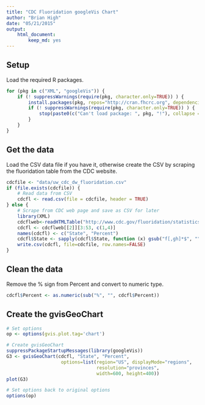 ```yaml
---
title: "CDC Fluoridation googleVis Chart"
author: "Brian High"
date: "05/21/2015"
output: 
    html_document:
        keep_md: yes
---
```


## Setup

Load the required R packages.

```r
for (pkg in c("XML", "googleVis")) {
    if (! suppressWarnings(require(pkg, character.only=TRUE)) ) {
        install.packages(pkg, repos="http://cran.fhcrc.org", dependencies=TRUE)
        if (! suppressWarnings(require(pkg, character.only=TRUE)) ) {
            stop(paste0(c("Can't load package: ", pkg, "!"), collapse = ""))
        }
    }
}
```

## Get the data

Load the CSV data file if you have it, otherwise create the CSV by scraping the 
fluoridation table from the CDC website.

```r
cdcfile <- "data/uw_cdc_dw_fluoridation.csv"
if (file.exists(cdcfile)) {
    # Read data from CSV
    cdcfl <- read.csv(file = cdcfile, header = TRUE)
} else {
    # Scrape from CDC web page and save as CSV for later
    library(XML)
    cdcflweb<-readHTMLTable("http://www.cdc.gov/fluoridation/statistics/2012stats.htm")
    cdcfl <- cdcflweb[[2]][3:53, c(1,4)]
    names(cdcfl) <- c("State", "Percent")
    cdcfl$State <- sapply(cdcfl$State, function (x) gsub("f[,gh]*$", "", x))
    write.csv(cdcfl, file=cdcfile, row.names=FALSE)
}
```

## Clean the data

Remove the % sign from Percent and convert to numeric type.

```r
cdcfl$Percent <- as.numeric(sub("%", "", cdcfl$Percent))
```

## Create the gvisGeoChart

```r
# Set options
op <- options(gvis.plot.tag='chart')

# Create gvisGeoChart
suppressPackageStartupMessages(library(googleVis))
G3 <- gvisGeoChart(cdcfl, "State", "Percent",
                    options=list(region="US", displayMode="regions",
                                 resolution="provinces",
                                 width=600, height=400))
plot(G3)

# Set options back to original options
options(op)
```